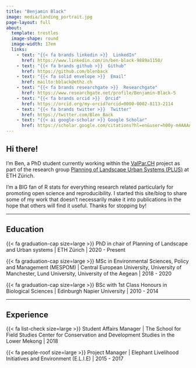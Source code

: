 ```yaml
---
title: "Benjamin Black"
image: media/landing_portrait.jpg
page-layout: full
about:
  template: trestles
  image-shape: round
  image-width: 17em
  links: 
    - text: "{{< fa brands linkedin >}}  LinkedIn"
      href: https://www.linkedin.com/in/ben-black-9889a1150/
    - text: "{{< fa brands github >}}  Github"
      href: https://github.com/blenback
    - text: "{{< fa solid envelope >}}  Email"
      href: mailto:bblack@ethz.ch
    - text: "{{< fa brands researchgate >}}  Researchgate"
      href: https://www.researchgate.net/profile/Benjamin-Black-5
    - text: "{{< fa brands orcid >}}  Orcid"
      href: https://orcid.org/my-orcid?orcid=0000-0002-8113-2114
    - text: "{{< fa brands twitter >}}  Twitter"
      href: https://twitter.com/Blen_Back
    - text: "{{< ai google-scholar >}} Google Scholar"
      href: https://scholar.google.com/citations?hl=en&user=h00y-m4AAAAJ
---
```


<!--# Note: Fontawesome and Schotastics quarto extensions required for icons. -->

## Hi there!

I'm Ben, a PhD student currently working within the [ValPar.CH](https://valpar.ch/index_de.php) project as part of the research group [Planning of Landscape Urban Systems (PLUS)](https://plus.ethz.ch/) at ETH Zürich.

I'm a BIG fan of R stats for everything research related particularly for promoting open science and reproducibility. I started this site/blog to share some of my work that doesn't necessarily make it into publications in the hope that others will find it useful. Thanks for stopping by!

------------------------------------------------------------------------

## Education

{{< fa graduation-cap size=large >}} PhD in chair of Planning of Landscape and Urban systems | ETH Zürich | 2020 - Present

{{< fa graduation-cap size=large >}} MSc in Environmental Sciences, Policy and Management (MESPOM) | Central European University, University of Manchester, Lund University, University of the Aegean | 2018 - 2020

{{< fa graduation-cap size=large >}} BSc with 1st Class Honours in Biological Sciences | Edinburgh Napier University | 2010 - 2014

------------------------------------------------------------------------

## Experience

{{< fa list-check size=large >}} Student Affairs Manager | The School for Field Studies Center for Conservation and Development Studies in the Lower Mekong | 2018

{{< fa people-roof size=large >}} Project Manager | Elephant Livelihood Initiatives and Environment (E.L.I.E) | 2015 - 2017

